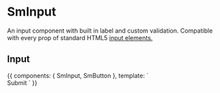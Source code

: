 
<Meta title="Components/SmInput" component={SmInput} />

# SmInput

An input component with built in label and custom validation. Compatible with every prop of standard HTML5 [input elements.](https://developer.mozilla.org/en-US/docs/Web/HTML/Element/input)

<Props of={SmInput} />

## Input

<Preview>
  <Story name="default" height="200px">
    {{
      components: { SmInput, SmButton },
      template: `
      <form>
        <SmInput type="email" placeholder="xyz@gmail.com" required label="Email"/>
        <SmInput type="password" required label="Password "/>
        <SmButton type="submit" kind="primary" class="mt2">Submit</SmButton>
      </form>
      `
    }}
  </Story>
</Preview>
